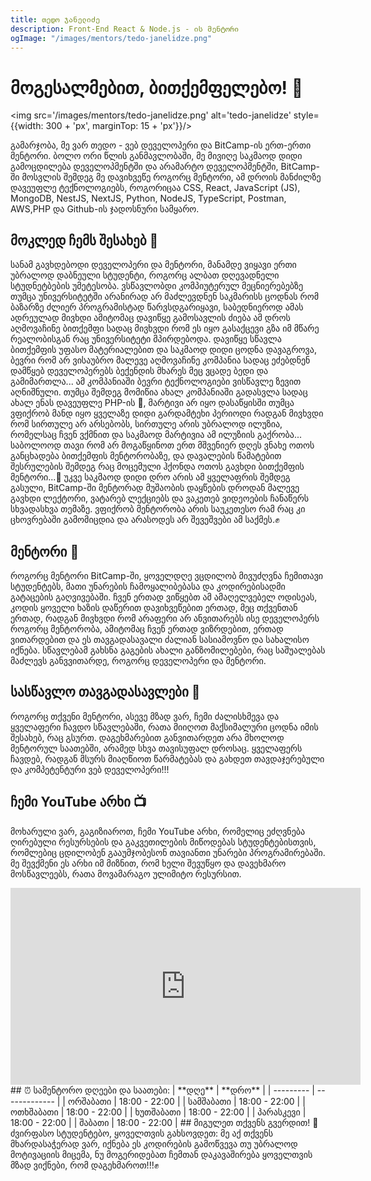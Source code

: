 ```yaml
---
title: თედო ჯანელიძე
description: Front-End React & Node.js - ის მენტორი
ogImage: "/images/mentors/tedo-janelidze.png"
---
```


# მოგესალმებით, ბითქემფელებო! 👋
<img src='/images/mentors/tedo-janelidze.png' alt='tedo-janelidze' style={{width: 300 + 'px', marginTop: 15 + 'px'}}/>

გამარჯობა, მე ვარ თედო - ვებ დეველოპერი და BitCamp-ის ერთ-ერთი მენტორი. ბოლო ორი წლის განმავლობაში, მე მივიღე საკმაოდ დიდი გამოცდილება დეველოპმენტში და არამარტო დეველოპმენტში, BitCamp-ში მოსვლის შემდეგ მე დავიხვეწე როგორც მენტორი, ამ დროის მანძილზე დავეუფლე ტექნოლოგიებს, როგორიცაა CSS, React, JavaScript (JS), MongoDB, NestJS, NextJS, Python, NodeJS, TypeScript, Postman, AWS,PHP და Github-ის ჯადოსნური სამყარო.
## მოკლედ ჩემს შესახებ 🌱
სანამ გავხდებოდი დეველოპერი და მენტორი, მანამდე ვიყავი ერთი უბრალოდ დაბნეული სტუდენტი, როგორც ალბათ დღევადნელი სტუდნეტბების უმეტესობა. ვსწავლობდი კომპიუტერულ მეცნიერებებზე თუმცა უნივერსიტეტში არანირად არ მაძლევდნენ საკმარისს ცოდნას რომ ბაზარზე ძლიერ პროგრამისტად წარვსდგარიყავი, საბედნიეროდ ამას ადრეულად მივხდი ამიტომაც დავიწყე გამოსავლის ძიება ამ დროს აღმოვაჩინე ბითქემფი სადაც მივხვდი რომ ეს იყო გასაქცევი გზა იმ მწარე რეალობისგან რაც უნივერსიტეტი მპირდებოდა. დავიწყე სწავლა ბითქემფის უფასო მატერიალებით და საკმაოდ დიდი ცოდნა დავაგროვა, ბევრი რომ არ ვისაუბრო მალევე აღმოვაჩინე კომპანია სადაც ეძებდნენ დამწყებ დეველოპერებს ბექენდის მხარეს მეც ვცადე ბედი და გამიმართლა... ამ კომპანიაში ბევრი ტექნოლოგიები ვისწავლე ზევით აღნიშნული. თუმცა შემდეგ მომიწია ახალ კომპანიაში გადასვლა სადაც ახალ ენას დავეუფლე PHP-ის 🤯, მარტივი არ იყო დასაწყისში თუმცა ვფიქრობ მანდ იყო ყველაზე დიდი გარდამტეხი პერიოდი რადგან მივხვდი რომ სირთულე არ არსებობს, სირთულე არის უბრალოდ ილუზია, რომელსაც ჩვენ ვქმნით და საკმაოდ მარტივია ამ ილუზიის გაქრობა... საბოლოოდ თავი რომ არ მოგაწყინოთ ერთ მშვენიერ დღეს ვნახე ოთოს განცხადება ბითქემფის მენტორობაზე, და დავალების წამატებით შესრულების შემდეგ რაც მოცემული ჰქონდა ოთოს გავხდი ბითქემფის მენტორი...🎉 უკვე საკმაოდ დიდი დრო არის ამ ყველაფრის შემდეგ გასული, BitCamp-ში მენტორად მუშაობის დაყწების დროდან მალევე გავხდი ლექტორი, ვატარებ ლექციებს და ვაკეთებ ვიდეოების ჩანაწერს სხვადასხვა თემაზე. ვფიქრობ მენტორობა არის საუკეთესო რამ რაც კი ცხოვრებაში გამომიცდია და არასოდეს არ შევეშვები ამ საქმეს.✊
## მენტორი 🌟
როგორც მენტორი BitCamp-ში, ყოველდღე ვცდილობ მივუძღვნა ჩემითავი სტუდენტებს, მათი უნარების ჩამოყალიბებასა და კოდირებისადმი გატაცების გაღვივებაში. ჩვენ ერთად ვიწყებთ ამ ამაღელვებელ ოდისეას, კოდის ყოველი ხაზის დაწერით დავიხვეწებით ერთად, მეც თქვენთან ერთად, რადგან მივხვდი რომ არაფერი არ ანვითარებს ისე დეველოპერს როგორც მენტორობა, ამიტომაც ჩვენ ერთად ვიზრდებით, ერთად ვითარდებით და ეს თავგადასავალი ძალიან სასიამოვნო და სახალისო იქნება. სწავლებამ გახსნა გაგების ახალი განზომილებები, რაც საშუალებას მაძლევს განვვითარდე, როგორც დეველოპერი და მენტორი.
## სასწავლო თავგადასავლები 🌈
როგორც თქვენი მენტორი, ასევე მზად ვარ, ჩემი ძალისხმევა და ყველაფერი ჩავდო სწავლებაში, რათა მიიღოთ მაქსიმალური ცოდნა იმის შესახებ, რაც გსურთ. დაგეხმარებით განვითარდეთ არა მხოლოდ მენტორულ საათებში, არამედ სხვა თავისუფალ დროსაც. ყველაფერს ჩავდებ, რადგან მსურს მიაღწიოთ წარმატებას და გახდეთ თავდაჯერებული და კომპეტენტური ვებ დეველოპერი!!!
## ჩემი YouTube არხი 📺
მოხარული ვარ, გაგიზიაროთ, ჩემი YouTube არხი, რომელიც ეძღვნება ღირებული რესურსების და გაკვეთილების მიწოდებას სტუდენტებისთვის, რომლებიც ცდილობენ გააუმჯობესონ თავიანთი უნარები პროგრამირებაში. მე შევქმენი ეს არხი იმ მიზნით, რომ ხელი შევუწყო და დავეხმარო მოსწავლეებს, რათა მოვამარაგო ულიმიტო რესურსით.
<iframe width="560" height="315" src="https://www.youtube.com/embed/qTNP0gF6jxI?si=fCy-xpHYLu2NOlPm" title="YouTube video player" frameBorder="0" allow="accelerometer; autoplay; clipboard-write; encrypted-media; gyroscope; picture-in-picture; web-share" allowFullScreen></iframe>
## ⏰ სამენტორო დღეები და საათები:&#x20;
| **დღე**   | **დრო**       |
| --------- | ------------- |
| ორშაბათი  | 18:00 - 22:00 |
| სამშაბათი | 18:00 - 22:00 |
| ოთხშაბათი | 18:00 - 22:00 |
| ხუთშაბათი | 18:00 - 22:00 |
| პარასკევი | 18:00 - 22:00 |
| შაბათი    | 18:00 - 22:00 |
## მიგულეთ თქვენს გვერდით! 🌟
ძვირფასო სტუდენტებო, ყოველთვის გახსოვდეთ: მე აქ თქვენს მხარდასაჭერად ვარ, იქნება ეს კოდირების გამოწვევა თუ უბრალოდ მოტივაციის მიცემა, ნუ მოგერიდებათ ჩემთან დაკავაშირება ყოველთვის მზად ვიქნები, რომ დაგეხმაროთ!!!✊


